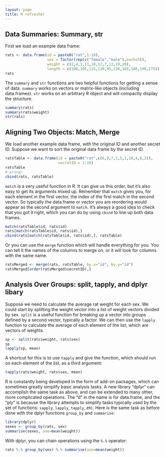 ```yaml
---
layout: page
title: R refresher
---
```



## Data Summaries: Summary, str

First we load an example data frame:

```r
rats <- data.frame(id = paste0("rat",1:10),  
                   sex = factor(rep(c("female","male"),each=5)),
                   weight = c(2,4,1,11,18,12,7,12,19,20),
                   length = c(100,105,115,130,95,150,165,180,190,175))
rats
```

The `summary` and `str` functions are two helpful functions for getting a sense of data. `summary` works on vectors or matrix-like objects (including data.frames). `str` works on an arbitrary R object and will compactly display the structure.

```r
summary(rats)
summary(rats$weight)
str(rats)
```

## Aligning Two Objects: Match, Merge

We load another example data frame, with the original ID and another secret ID. Suppose we want to sort the original data frame by the secret ID.

```r
ratsTable <- data.frame(id = paste0("rat",c(6,9,7,3,5,1,10,4,8,2)),
                        secretID = 1:10)
ratsTable
# wrong!
cbind(rats, ratsTable)
```

`match` is a very useful function in R. It can give us this order, but it's also easy to get its arguments mixed up. Remember that `match` gives you, for each element in the first vector, the index of the first match in the second vector. So typically the data.frame or vector you are reordering would appear as the second argument to `match`. It's always a good idea to check that you got it right, which you can do by using `cbind` to line up both data frames.

```r
match(ratsTable$id, rats$id)
rats[match(ratsTable$id, rats$id),] 
cbind(rats[match(ratsTable$id, rats$id),], ratsTable)
```

Or you can use the `merge` function which will handle everything for you. You can tell it the names of the columns to merge on, or it will look for columns with the same name.

```r
ratsMerged <- merge(rats, ratsTable, by.x="id", by.y="id")
ratsMerged[order(ratsMerged$secretID),]
```

## Analysis Over Groups: split, tapply, and dplyr libary

Suppose we need to calculate the average rat weight for each sex. We could start by splitting the weight vector into a list of weight vectors divided by sex. `split` is a useful function for breaking up a vector into groups defined by a second vector, typically a factor. We can then use the `lapply` function to calculate the average of each element of the list, which are vectors of weights.

```r
sp <- split(rats$weight, rats$sex)
sp
lapply(sp, mean)
```

A shortcut for this is to use `tapply` and give the function, which should run on each element of the list, as a third argument:

```r
tapply(rats$weight, rats$sex, mean)
```

R is constantly being developed in the form of add-on packages, which can sometimes greatly simplify basic analysis tasks. A new library "dplyr" can accomplish the same task as above, and can be extended to many other, more complicated operations. The "d" in the name is for data.frame, and the "ply" is because the library attempts to simplify tasks typically used by the set of functions: `sapply`, `lapply`, `tapply`, etc. Here is the same task as before done with the dplyr functions `group_by` and `summarise`:

```r
library(dplyr)
sexes <- group_by(rats, sex)
summarise(sexes, ave=mean(weight))
```

With dplyr, you can chain operations using the `%.%` operator:

```r
rats %.% group_by(sex) %.% summarise(ave=mean(weight))
```
